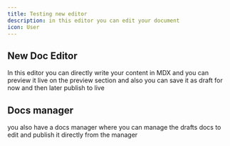 ```yaml
---
title: Testing new editor
description: in this editor you can edit your document
icon: User
---
```

## New Doc Editor 

In this editor you can directly write your content in MDX and you can preview it live on the preview section and also you can save it as draft for now and then later publish to live 


## Docs manager

you also have a docs manager where you can manage the drafts docs to edit and publish it directly from the manager
